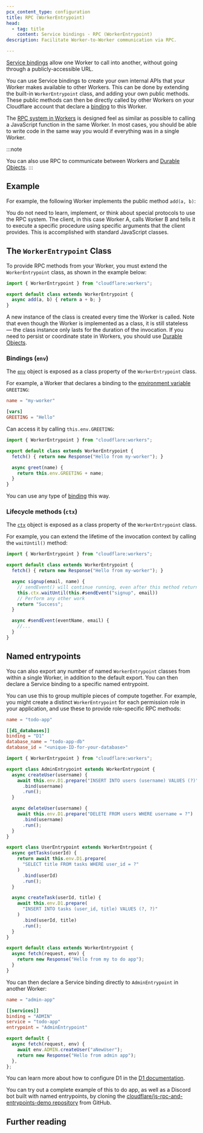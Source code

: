 ```yaml
---
pcx_content_type: configuration
title: RPC (WorkerEntrypoint)
head:
  - tag: title
    content: Service bindings - RPC (WorkerEntrypoint)
description: Facilitate Worker-to-Worker communication via RPC.

---
```



[Service bindings](/workers/runtime-apis/bindings/service-bindings) allow one Worker to call into another, without going through a publicly-accessible URL.

You can use Service bindings to create your own internal APIs that your Worker makes available to other Workers. This can be done by extending the built-in `WorkerEntrypoint` class, and adding your own public methods. These public methods can then be directly called by other Workers on your Cloudflare account that declare a [binding](/workers/runtime-apis/bindings) to this Worker.

The [RPC system in Workers](/workers/runtime-apis/rpc) is designed feel as similar as possible to calling a JavaScript function in the same Worker. In most cases, you should be able to write code in the same way you would if everything was in a single Worker.

:::note

You can also use RPC to communicate between Workers and [Durable Objects](/durable-objects/best-practices/create-durable-object-stubs-and-send-requests/#invoke-rpc-methods).
:::

## Example

For example, the following Worker implements the public method `add(a, b)`:

<Render file="service-binding-rpc-example" product="workers" />

You do not need to learn, implement, or think about special protocols to use the RPC system. The client, in this case Worker A, calls Worker B and tells it to execute a specific procedure using specific arguments that the client provides. This is accomplished with standard JavaScript classes.

## The `WorkerEntrypoint` Class

To provide RPC methods from your Worker, you must extend the `WorkerEntrypoint` class, as shown in the example below:

```js
import { WorkerEntrypoint } from "cloudflare:workers";

export default class extends WorkerEntrypoint {
  async add(a, b) { return a + b; }
}
```

A new instance of the class is created every time the Worker is called. Note that even though the Worker is implemented as a class, it is still stateless — the class instance only lasts for the duration of the invocation. If you need to persist or coordinate state in Workers, you should use [Durable Objects](/durable-objects).

### Bindings (`env`)

The [`env`](/workers/runtime-apis/bindings) object is exposed as a class property of the `WorkerEntrypoint` class.

For example, a Worker that declares a binding to the [environment variable](/workers/configuration/environment-variables/) `GREETING`:

<WranglerConfig>

```toml
name = "my-worker"

[vars]
GREETING = "Hello"
```

</WranglerConfig>

Can access it by calling `this.env.GREETING`:

```js
import { WorkerEntrypoint } from "cloudflare:workers";

export default class extends WorkerEntrypoint {
  fetch() { return new Response("Hello from my-worker"); }

  async greet(name) {
    return this.env.GREETING + name;
  }
}
```

You can use any type of [binding](/workers/runtime-apis/bindings) this way.

### Lifecycle methods (`ctx`)

The [`ctx`](/workers/runtime-apis/context) object is exposed as a class property of the `WorkerEntrypoint` class.

For example, you can extend the lifetime of the invocation context by calling the `waitUntil()` method:

```js
import { WorkerEntrypoint } from "cloudflare:workers";

export default class extends WorkerEntrypoint {
  fetch() { return new Response("Hello from my-worker"); }

  async signup(email, name) {
    // sendEvent() will continue running, even after this method returns a value to the caller
    this.ctx.waitUntil(this.#sendEvent("signup", email))
    // Perform any other work
    return "Success";
  }

  async #sendEvent(eventName, email) {
    //...
  }
}
```

## Named entrypoints

You can also export any number of named `WorkerEntrypoint` classes from within a single Worker, in addition to the default export. You can then declare a Service binding to a specific named entrypoint.

You can use this to group multiple pieces of compute together. For example, you might create a distinct `WorkerEntrypoint` for each permission role in your application, and use these to provide role-specific RPC methods:



<WranglerConfig>

```toml
name = "todo-app"

[[d1_databases]]
binding = "D1"
database_name = "todo-app-db"
database_id = "<unique-ID-for-your-database>"
```

</WranglerConfig>

```js
import { WorkerEntrypoint } from "cloudflare:workers";

export class AdminEntrypoint extends WorkerEntrypoint {
  async createUser(username) {
    await this.env.D1.prepare("INSERT INTO users (username) VALUES (?)")
      .bind(username)
      .run();
  }

  async deleteUser(username) {
    await this.env.D1.prepare("DELETE FROM users WHERE username = ?")
      .bind(username)
      .run();
  }
}

export class UserEntrypoint extends WorkerEntrypoint {
  async getTasks(userId) {
    return await this.env.D1.prepare(
      "SELECT title FROM tasks WHERE user_id = ?"
    )
      .bind(userId)
      .run();
  }

  async createTask(userId, title) {
    await this.env.D1.prepare(
      "INSERT INTO tasks (user_id, title) VALUES (?, ?)"
    )
      .bind(userId, title)
      .run();
  }
}

export default class extends WorkerEntrypoint {
  async fetch(request, env) {
    return new Response("Hello from my to do app");
  }
}
```

You can then declare a Service binding directly to `AdminEntrypoint` in another Worker:



<WranglerConfig>

```toml
name = "admin-app"

[[services]]
binding = "ADMIN"
service = "todo-app"
entrypoint = "AdminEntrypoint"
```

</WranglerConfig>

```js
export default {
  async fetch(request, env) {
    await env.ADMIN.createUser("aNewUser");
    return new Response("Hello from admin app");
  },
};
```

You can learn more about how to configure D1 in the [D1 documentation](/d1/get-started/#3-bind-your-worker-to-your-d1-database).

You can try out a complete example of this to do app, as well as a Discord bot built with named entrypoints, by cloning the [cloudflare/js-rpc-and-entrypoints-demo repository](https://github.com/cloudflare/js-rpc-and-entrypoints-demo) from GitHub.

## Further reading

<DirectoryListing folder="workers/runtime-apis/rpc" />
